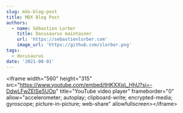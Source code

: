 ```yaml
---
slug: mdx-blog-post
title: MDX Blog Post
authors:
  - name: Sébastien Lorber
    title: Docusaurus maintainer
    url: 'https://sebastienlorber.com'
    image_url: 'https://github.com/slorber.png'
tags:
  - docusaurus
date: '2021-08-01'
---
```


\<iframe width="560" height="315" src="https://www.youtube.com/embed/tHKXXis\_HhU?si=-DdwLFwZEISe5UOp" title="YouTube video player" frameborder="0" allow="accelerometer; autoplay; clipboard-write; encrypted-media; gyroscope; picture-in-picture; web-share" allowfullscreen>\</iframe>
